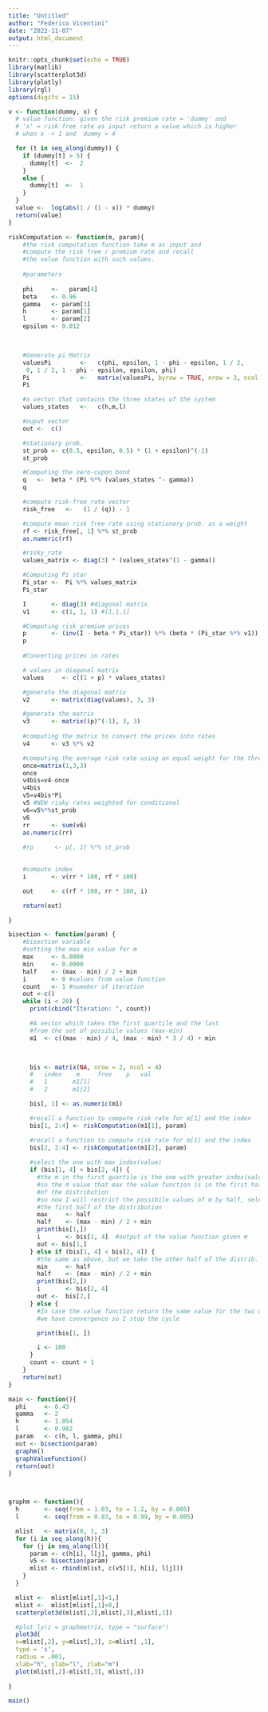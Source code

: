 ```yaml
---
title: "Untitled"
author: "Federico Vicentini"
date: "2022-11-07"
output: html_document
---
```


```r
knitr::opts_chunk$set(echo = TRUE)
library(matlib)
library(scatterplot3d)
library(plotly)
library(rgl)
options(digits = 15) 

```

```r

v <- function(dummy, x) {
  # value function: given the risk premium rate = 'dummy' and
  # 'x' = risk free rate as input return a value which is higher
  # when x -> 1 and  dummy > 4

  for (t in seq_along(dummy)) {
    if (dummy[t] > 5) {
      dummy[t]  <-  2
    }
    else {
      dummy[t]  <-  1
    }
  }
  value <-  log(abs(1 / (1 - x)) * dummy)
  return(value)
}

riskComputation <- function(m, param){
    #the risk computation function take m as input and
    #compute the risk free / premium rate and recall
    #the value function with such values.
    
    #parameters 
    
    phi     <-   param[4]
    beta    <- 0.96
    gamma   <- param[3]
    h       <- param[1]
    l       <- param[2]
    epsilon <- 0.012

    

    #Generate pi Matrix
    valuesPi        <-   c(phi, epsilon, 1 - phi - epsilon, 1 / 2,
     0, 1 / 2, 1 - phi - epsilon, epsilon, phi)
    Pi              <-   matrix(valuesPi, byrow = TRUE, nrow = 3, ncol = 3)
    Pi

    #a vector that contains the three states of the system
    values_states   <-   c(h,m,l)

    #ouput vector
    out <-  c()

    #stationary prob.
    st_prob <- c(0.5, epsilon, 0.5) * (1 + epsilon)^(-1)
    st_prob

    #Computing the zero-cupon bond 
    q   <-  beta * (Pi %*% (values_states ^- gamma))
    q

    #compute risk-free rate vector
    risk_free   <-   (1 / (q)) - 1

    #compute mean risk free rate using stationary prob. as a weight
    rf <- risk_free[, 1] %*% st_prob
    as.numeric(rf)

    #risky_rate
    values_matrix <- diag(3) * (values_states^(1 - gamma))

    #Computing Pi star
    Pi_star <-  Pi %*% values_matrix
    Pi_star

    I       <- diag(3) #diagonal matrix
    v1      <- c(1, 1, 1) #[1,1,1]

    #Computing risk premium prices 
    p       <- (inv(I - beta * Pi_star)) %*% (beta * (Pi_star %*% v1))
    p
    
    #Converting prices in rates

    # values in diagonal matrix
    values     <- c((1 + p) * values_states)

    #generate the diagonal matrix
    v2      <- matrix(diag(values), 3, 3)

    #generate the matrix
    v3      <- matrix((p)^(-1), 3, 3)
    
    #computing the matrix to convert the prices into rates
    v4      <- v3 %*% v2

    #computing the average risk rate using an equal weight for the three status
    once=matrix(1,3,3)
    once
    v4bis=v4-once
    v4bis
    v5=v4bis*Pi
    v5 #NEW risky rates weighted for conditional
    v6=v5%*%st_prob 
    v6
    rr      <- sum(v6)
    as.numeric(rr)
    
    #rp      <- p[, 1] %*% st_prob
    

    #compute index
    i       <- v(rr * 100, rf * 100)

    out     <- c(rf * 100, rr * 100, i)

    return(out)

}

bisection <- function(param) {
    #bisection variable
    #setting the max min value for m
    max     <- 6.0000
    min     <- 0.0000
    half    <- (max - min) / 2 + min
    i       <- 0 #values from value function
    count   <- 1 #numeber of iteration
    out <-c()
    while (i < 20) {
      print(cbind("Iteration: ", count))

      #A vector which takes the first quartile and the last
      #from the set of possibile values (max-min)
      m1  <- c((max - min) / 4, (max - min) * 3 / 4) + min

      

      bis <- matrix(NA, nrow = 2, ncol = 4)
      #   index    m     free    p   val
      #   1       m1[1]
      #   2       m1[2]

      bis[, 1] <- as.numeric(m1)

      #recall a function to compute risk rate for m[1] and the index
      bis[1, 2:4] <- riskComputation(m1[1], param)

      #recall a function to compute risk rate for m[1] and the index
      bis[2, 2:4] <- riskComputation(m1[2], param)
      
      #select the one with max index(value)
      if (bis[1, 4] > bis[2, 4]) {
        #the m in the first quartile is the one with greater index(value)
        #so the m value that max the value function is in the first half
        #of the distribution
        #so now I will restrict the possibile values of m by half, selecting
        #the first half of the distribution
        max     <- half 
        half    <- (max - min) / 2 + min
        print(bis[1,])
        i       <- bis[1, 4]  #output of the value function given m
        out <- bis[1,]
      } else if (bis[1, 4] < bis[2, 4]) {
        #the same as above, but we take the other half of the distrib.
        min     <- half
        half    <- (max - min) / 2 + min
        print(bis[2,])
        i       <- bis[2, 4]
        out <-  bis[2,]
      } else {
        #In case the value function return the same value for the two m
        #we have convergence so I stop the cycle

        print(bis[1, ])

        i <- 100
      }
      count <- count + 1
    }
    return(out)
}

main <- function(){
  phi     <- 0.43
  gamma   <- 2
  h       <- 1.054
  l       <- 0.982
  param   <- c(h, l, gamma, phi)
  out <- bisection(param)
  graphm()
  graphValueFunction()
  return(out)
}



graphm <- function(){
  h       <- seq(from = 1.03, to = 1.2, by = 0.005) 
  l       <- seq(from = 0.83, to = 0.99, by = 0.005)

  mlist   <- matrix(0, 1, 3)
  for (i in seq_along(h)){
    for (j in seq_along(l)){
      param <- c(h[i], l[j], gamma, phi)
      v5 <- bisection(param)
      mlist <- rbind(mlist, c(v5[1], h[i], l[j]))
    }
  }

  mlist <-  mlist[mlist[,1]<1,]
  mlist <-  mlist[mlist[,1]>0,]
  scatterplot3d(mlist[,2],mlist[,3],mlist[,1])

  #plot_ly(z = graphmatrix, type = "surface")
  plot3d( 
  x=mlist[,2], y=mlist[,3], z=mlist[ ,1], 
  type = 's', 
  radius = .001,
  xlab="h", ylab="l", zlab="m")
  plot(mlist[,2]-mlist[,3], mlist[,1])
  
}

main()
```
